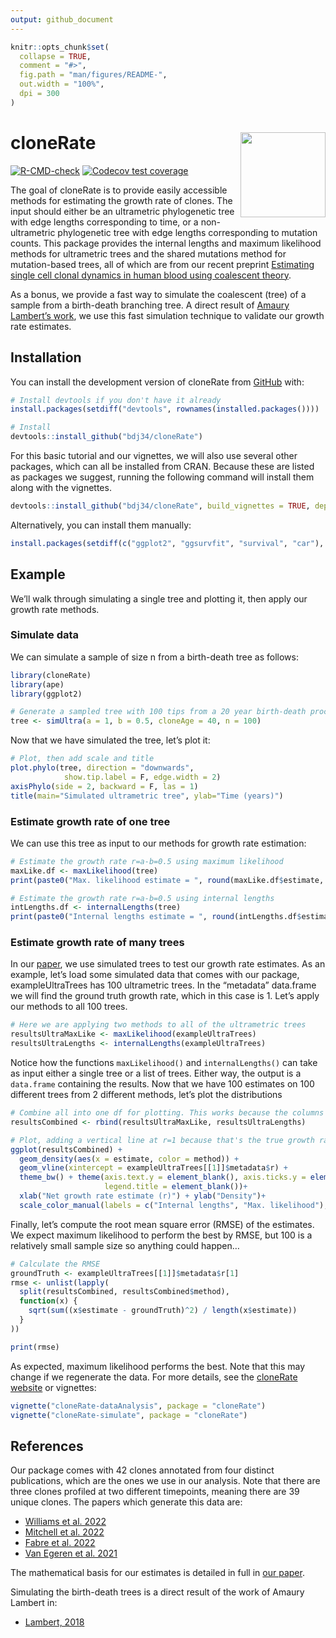 ```yaml
---
output: github_document
---
```


<!-- README.md is generated from README.Rmd. Please edit that file -->

```r
knitr::opts_chunk$set(
  collapse = TRUE,
  comment = "#>",
  fig.path = "man/figures/README-",
  out.width = "100%",
  dpi = 300
)
```

# cloneRate <a href="https://bdj34.github.io/cloneRate/"><img src="man/figures/logo.png" align="right" height="136" /></a>

<!-- badges: start -->
[![R-CMD-check](https://github.com/bdj34/cloneRate/actions/workflows/R-CMD-check.yaml/badge.svg)](https://github.com/bdj34/cloneRate/actions/workflows/R-CMD-check.yaml)
[![Codecov test coverage](https://codecov.io/gh/bdj34/cloneRate/branch/main/graph/badge.svg)](https://app.codecov.io/gh/bdj34/cloneRate?branch=main)
<!-- badges: end -->

The goal of cloneRate is to provide easily accessible methods for
estimating the growth rate of clones. The input should either be an
ultrametric phylogenetic tree with edge lengths corresponding to time,
or a non-ultrametric phylogenetic tree with edge lengths corresponding
to mutation counts. This package 
provides the internal lengths and maximum likelihood methods for 
ultrametric trees and the shared mutations method for mutation-based 
trees, all of which are from our recent preprint [Estimating single 
cell clonal dynamics in human blood using coalescent theory](https://www.biorxiv.org). 

As a bonus, we provide a fast way to simulate the coalescent (tree) of a sample from 
a birth-death branching tree. A direct result of [Amaury Lambert's work](https://pubmed.ncbi.nlm.nih.gov/29704514/), we use this 
fast simulation technique to validate our growth rate estimates.

## Installation

You can install the development version of cloneRate from
[GitHub](https://github.com/) with:

``` r
# Install devtools if you don't have it already
install.packages(setdiff("devtools", rownames(installed.packages())))

# Install 
devtools::install_github("bdj34/cloneRate")
```

For this basic tutorial and our vignettes, we will also use several other packages, 
which can all be installed from CRAN. Because these are listed as packages we suggest, 
running the following command will install them along with the vignettes.

``` r
devtools::install_github("bdj34/cloneRate", build_vignettes = TRUE, dependencies = TRUE)
```

Alternatively, you can install them manually:

``` r
install.packages(setdiff(c("ggplot2", "ggsurvfit", "survival", "car"), rownames(installed.packages())))
```

## Example

We'll walk through simulating a single tree and plotting it, then apply our growth rate methods. 

### Simulate data 

We can simulate a sample of size n from a birth-death tree as follows:

```r
library(cloneRate)
library(ape)
library(ggplot2)

# Generate a sampled tree with 100 tips from a 20 year birth-death process with birth rate a=1 and death rate b=0.5
tree <- simUltra(a = 1, b = 0.5, cloneAge = 40, n = 100)
```

Now that we have simulated the tree, let's plot it:

```r
# Plot, then add scale and title
plot.phylo(tree, direction = "downwards", 
            show.tip.label = F, edge.width = 2)
axisPhylo(side = 2, backward = F, las = 1)
title(main="Simulated ultrametric tree", ylab="Time (years)")
```

### Estimate growth rate of one tree

We can use this tree as input to our methods for growth rate estimation:

```r
# Estimate the growth rate r=a-b=0.5 using maximum likelihood
maxLike.df <- maxLikelihood(tree)
print(paste0("Max. likelihood estimate = ", round(maxLike.df$estimate, 3)))

# Estimate the growth rate r=a-b=0.5 using internal lengths
intLengths.df <- internalLengths(tree)
print(paste0("Internal lengths estimate = ", round(intLengths.df$estimate, 3)))
```

### Estimate growth rate of many trees

In our [paper](https://www.biorxiv.org), we use simulated trees to test
our growth rate estimates. As an example, let's load some simulated data
that comes with our package, exampleUltraTrees has 100 ultrametric trees. 
In the "metadata" data.frame we will find the ground truth growth rate, 
which in this case is 1. Let's apply our methods to all 100 trees.

```r
# Here we are applying two methods to all of the ultrametric trees
resultsUltraMaxLike <- maxLikelihood(exampleUltraTrees)
resultsUltraLengths <- internalLengths(exampleUltraTrees)
```

Notice how the functions `maxLikelihood()` and `internalLengths()` can take as input either a single tree or a list of trees. Either way, the output is a `data.frame` containing the results.
Now that we have 100 estimates on 100 different trees from 2 different
methods, let's plot the distributions

```r
# Combine all into one df for plotting. This works because the columns are the same
resultsCombined <- rbind(resultsUltraMaxLike, resultsUltraLengths)

# Plot, adding a vertical line at r=1 because that's the true growth rate
ggplot(resultsCombined) +
  geom_density(aes(x = estimate, color = method)) +
  geom_vline(xintercept = exampleUltraTrees[[1]]$metadata$r) +
  theme_bw() + theme(axis.text.y = element_blank(), axis.ticks.y = element_blank(),
                     legend.title = element_blank())+
  xlab("Net growth rate estimate (r)") + ylab("Density")+
  scale_color_manual(labels = c("Internal lengths", "Max. likelihood"), values = c("black", "#009E73"))
```

Finally, let's compute the root mean square error (RMSE) of the estimates. 
We expect maximum likelihood to perform the best by RMSE, but 100 is a 
relatively small sample size so anything could happen...

```r
# Calculate the RMSE
groundTruth <- exampleUltraTrees[[1]]$metadata$r[1]
rmse <- unlist(lapply(
  split(resultsCombined, resultsCombined$method),
  function(x) {
    sqrt(sum((x$estimate - groundTruth)^2) / length(x$estimate))
  }
))

print(rmse)
```

As expected, maximum likelihood performs the best. Note that this may change if 
we regenerate the data. For more details, see the [cloneRate website](https://bdj34.github.io/cloneRate/) or vignettes:

```r
vignette("cloneRate-dataAnalysis", package = "cloneRate")
vignette("cloneRate-simulate", package = "cloneRate")
```

## References 

Our package comes with 42 clones annotated from four distinct publications, which are the ones we use in our analysis. Note that there are three clones profiled at two different timepoints, meaning there are 39 unique clones. The papers which generate this data are:

* [Williams et al. 2022](https://pubmed.ncbi.nlm.nih.gov/35058638/)
* [Mitchell et al. 2022](https://pubmed.ncbi.nlm.nih.gov/35650442/) 
* [Fabre et al. 2022](https://pubmed.ncbi.nlm.nih.gov/35650444/) 
* [Van Egeren et al. 2021](https://pubmed.ncbi.nlm.nih.gov/33621486/)

The mathematical basis for our estimates is detailed in full in [our paper](https://www.biorxiv.org/).

Simulating the birth-death trees is a direct result of the work of Amaury Lambert in:

* [Lambert, 2018](https://pubmed.ncbi.nlm.nih.gov/29704514/)
